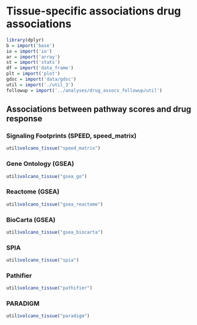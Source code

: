 # Tissue-specific associations drug associations

```r
library(dplyr)
b = import('base')
io = import('io')
ar = import('array')
st = import('stats')
df = import('data_frame')
plt = import('plot')
gdsc = import('data/gdsc')
util = import('./util_3')
followup = import('../analyses/drug_assocs_followup/util')
```

## Associations between pathway scores and drug response

### Signaling Footprints (SPEED, speed_matrix)

```r
util$volcano_tissue("speed_matrix")
```

### Gene Ontology (GSEA)

```r
util$volcano_tissue("gsea_go")
```

### Reactome (GSEA)

```r
util$volcano_tissue("gsea_reactome")
```

### BioCarta (GSEA)

```r
util$volcano_tissue("gsea_biocarta")
```

### SPIA

```r
util$volcano_tissue("spia")
```

### Pathifier

```r
util$volcano_tissue("pathifier")
```

### PARADIGM

```r
util$volcano_tissue("paradigm")
```
